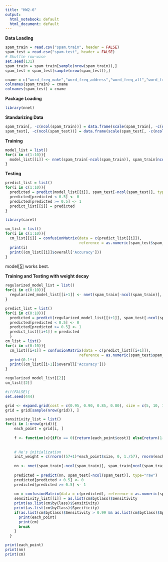 ```yaml
---
title: "HW2-6"
output:
  html_notebook: default
  html_document: default
---
```


__Data Loading__
```r
spam_train = read.csv("spam.train", header = FALSE)
spam_test = read.csv("spam.test", header = FALSE)
# Shuffle row-wise
set.seed(131)
spam_train = spam_train[sample(nrow(spam_train)),]
spam_test = spam_test[sample(nrow(spam_test)),]

cname = c("word_freq_make","word_freq_address","word_freq_all","word_freq_3d","word_freq_our","word_freq_over","word_freq_remove","word_freq_internet","word_freq_order","word_freq_mail","word_freq_receive","word_freq_will","word_freq_people","word_freq_report","word_freq_addresses","word_freq_free","word_freq_business","word_freq_email","word_freq_you","word_freq_credit","word_freq_your","word_freq_font","word_freq_000","word_freq_money","word_freq_hp","word_freq_hpl","word_freq_george","word_freq_650","word_freq_lab","word_freq_labs","word_freq_telnet","word_freq_857","word_freq_data","word_freq_415","word_freq_85","word_freq_technology","word_freq_1999","word_freq_parts","word_freq_pm","word_freq_direct","word_freq_cs","word_freq_meeting","word_freq_original","word_freq_project","word_freq_re","word_freq_edu","word_freq_table","word_freq_conference","char_freq_;","char_freq_(","char_freq_[","char_freq_exclamation","char_freq_$","char_freq_#","capital_run_length_average","capital_run_length_longest","capital_run_length_total","spam_nonspam")
colnames(spam_train) = cname
colnames(spam_test) = cname
```

__Package Loading__
```r
library(nnet)
```

__Standarizing Data__
```r
spam_train[, -c(ncol(spam_train))] = data.frame(scale(spam_train[, -c(ncol(spam_train))]))
spam_test[, -c(ncol(spam_test))] = data.frame(scale(spam_test[, -c(ncol(spam_test))]))
```

__Training__
```r
model_list = list()
for(i in c(1:10)){
  model_list[[i]] <- nnet(spam_train[-ncol(spam_train)], spam_train[ncol(spam_train)], size = i, rang = 0.5, maxit = 300)
}
```

__Testing__
```r
predict_list = list()
for(i in c(1:10)){
  predicted = predict(model_list[[i]], spam_test[-ncol(spam_test)], type="raw")
  predicted[predicted < 0.5] <- 0
  predicted[predicted >= 0.5] <- 1
  predict_list[[i]] = predicted
}
```

```r
library(caret)

cm_list = list()
for(i in c(1:10)){
  cm_list[[i]] = confusionMatrix(data = c(predict_list[[i]]), 
                                 reference = as.numeric(spam_test$spam_nonspam))
  print(i)
  print((cm_list[[i]]$overall['Accuracy']))
}
```

model[[5]](with 5 hidden units) works best.

__Training and Testing with weight decay__
```r
regularized_model_list = list()
for(i in c(0:10)){
  regularized_model_list[[i+1]] <- nnet(spam_train[-ncol(spam_train)], spam_train[ncol(spam_train)], size = 6, rang = 0.5, maxit = 300, decay = i*0.1)
}

predict_list = list()
for(i in c(0:10)){
  predicted = predict(regularized_model_list[[i+1]], spam_test[-ncol(spam_test)], type="raw")
  predicted[predicted < 0.5] <- 0
  predicted[predicted >= 0.5] <- 1
  predict_list[[i+1]] = predicted
  }
cm_list = list()
for(i in c(0:10)){
  cm_list[[i+1]] = confusionMatrix(data = c(predict_list[[i+1]]), 
                                 reference = as.numeric(spam_test$spam_nonspam))
  print(0.1*i)
  print((cm_list[[i+1]]$overall['Accuracy']))
}
```


```r
regularized_model_list[[2]]
cm_list[[2]]
```

```r
#if(FALSE){
set.seed(444)

grid <- expand.grid(cost = c(0.95, 0.90, 0.85, 0.80), size = c(5, 10, 15, 20, 25, 30, 35, 40, 45, 50), decay = c(0.05, 0.1, 0.15, 0.20, 0.25, 0.30), maxit = c(50, 100, 150, 200, 250, 300, 350, 400, 450, 500))
grid = grid[sample(nrow(grid)), ]

sensitivity_list = list()
for(i in 1:nrow(grid)){
    each_point = grid[i, ]
    
    f <- function(x){if(x == 0){return(each_point$cost)} else{return(1-each_point$cost)}}
    
    
    # He's initialization
    init_weight = c(rnorm((57+1)*each_point$size, 0, 1./57), rnorm(each_point$size + 1, 0, 1./each_point$size))
    
    nn <- nnet(spam_train[-ncol(spam_train)], spam_train[ncol(spam_train)], size = each_point$size, weights = unlist(Map(f, spam_train$spam_nonspam)), Wts = init_weight, maxit = each_point$size, decay = each_point$decay, entropy = TRUE, MaxNWts = 100000)
    
    predicted = predict(nn, spam_test[-ncol(spam_test)], type="raw")
    predicted[predicted < 0.5] <- 0
    predicted[predicted >= 0.5] <- 1
    
    cm = confusionMatrix(data = c(predicted), reference = as.numeric(spam_test$spam_nonspam))
    sensitivity_list[[i]] = as.list(cm$byClass)$Sensitivity
    print(as.list(cm$byClass)$Sensitivity)
    print(as.list(cm$byClass)$Specificity)
    if(as.list(cm$byClass)$Sensitivity > 0.99 && as.list(cm$byClass)$Specificity > 0.8){
      print(each_point)
      print(cm)
      break
    }
  }
```

```r
print(each_point)
print(nn)
print(cm)
```